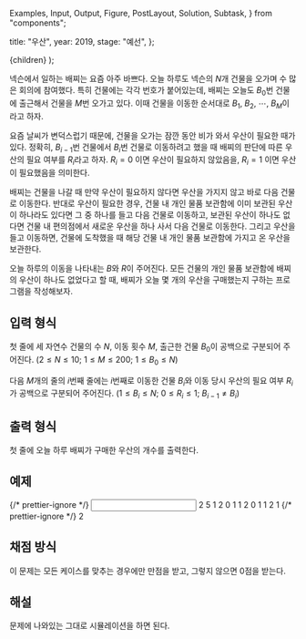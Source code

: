   Examples,
  Input,
  Output,
  Figure,
  PostLayout,
  Solution,
  Subtask,
} from "components";

  title: "우산",
  year: 2019,
  stage: "예선",
};

  <PostLayout meta={meta}>{children}</PostLayout>
);

넥슨에서 일하는 배찌는 요즘 아주 바쁘다. 오늘 하루도 넥슨의 $N$개 건물을 오가며 수 많은 회의에 참여했다. 특히 건물에는 각각 번호가 붙어있는데, 배찌는 오늘도 $B_0$번 건물에 출근해서 건물을 $M$번 오가고 있다. 이때 건물을 이동한 순서대로 $B_1$, $B_2$, $\cdots$, $B_M$이라고 하자.

요즘 날씨가 변덕스럽기 때문에, 건물을 오가는 잠깐 동안 비가 와서 우산이 필요한 때가 있다. 정확히, $B_{i-1}$번 건물에서 $B_i$번 건물로 이동하려고 했을 때 배찌의 판단에 따른 우산의 필요 여부를 $R_i$라고 하자. $R_i=0$ 이면 우산이 필요하지 않았음을, $R_i=1$ 이면 우산이 필요했음을 의미한다.

배찌는 건물을 나갈 때 만약 우산이 필요하지 않다면 우산을 가지지 않고 바로 다음 건물로 이동한다. 반대로 우산이 필요한 경우, 건물 내 개인 물품 보관함에 이미 보관된 우산이 하나라도 있다면 그 중 하나를 들고 다음 건물로 이동하고, 보관된 우산이 하나도 없다면 건물 내 편의점에서 새로운 우산을 하나 사서 다음 건물로 이동한다. 그리고 우산을 들고 이동하면, 건물에 도착했을 때 해당 건물 내 개인 물품 보관함에 가지고 온 우산을 보관한다.

오늘 하루의 이동을 나타내는 $B$와 $R$이 주어진다. 모든 건물의 개인 물품 보관함에 배찌의 우산이 하나도 없었다고 할 때, 배찌가 오늘 몇 개의 우산을 구매했는지 구하는 프로그램을 작성해보자.

## 입력 형식

첫 줄에 세 자연수 건물의 수 $N$, 이동 횟수 $M$, 출근한 건물 $B_0$이 공백으로 구분되어 주어진다. ($2 \le N \le 10$; $1 \le M \le 200$; $1 \le B_0 \le N$)

다음 $M$개의 줄의 $i$번째 줄에는 $i$번째로 이동한 건물 $B_i$와 이동 당시 우산의 필요 여부 $R_i$가 공백으로 구분되어 주어진다. ($1 \le B_i \le N$; $0 \le R_i \le 1$; $B_{i-1} \ne B_i$)

## 출력 형식

첫 줄에 오늘 하루 배찌가 구매한 우산의 개수를 출력한다.

## 예제

<Examples>
  {/* prettier-ignore */}
  <Input>
    2 5 1
    2 0
    1 1
    2 0
    1 1
    2 1
  </Input>
  {/* prettier-ignore */}
  <Output>
    2
  </Output>
</Examples>

## 채점 방식

이 문제는 모든 케이스를 맞추는 경우에만 만점을 받고, 그렇지 않으면 $0$점을 받는다.

## 해설

<Solution>문제에 나와있는 그대로 시뮬레이션을 하면 된다.</Solution>
